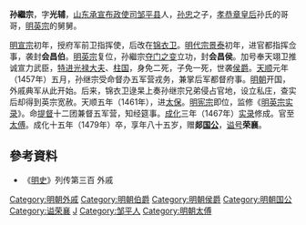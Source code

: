 '''孙繼宗'''{{BD|1395年||1479年|}}，字'''光辅'''，[[山东承宣布政使司|山东承宣布政使司]][[邹平县|邹平县]]人，[[孙忠|孙忠]]之子，[[孝恭章皇后|孝恭章皇后]]孙氏的哥哥，[[明英宗|明英宗]]的舅舅。

[[明宣宗|明宣宗]]初年，授府军前卫指挥使，后改在[[锦衣卫|锦衣卫]]。[[明代宗|明代宗]][[景泰_(明朝)|景泰]]初年，进官都指挥佥事，袭封'''会昌伯'''。[[明英宗|明英宗]]复位，孙繼宗[[夺门之变|夺门之变]]立功，封'''会昌侯'''。加号奉天翊卫推诚宣力武臣，[[特进|特进]][[光禄大夫|光禄大夫]]、[[柱国|柱国]]，身免二死，子免一死，世袭[[侯爵|侯爵]]。[[天顺_(明朝)|天顺]]元年（1457年）五月，孙继宗受命督办五军营戎务，兼掌后军都督府事。[[明朝|明朝]]开国，外戚典军从此开始。后来，锦衣卫逯杲上奏孙继宗兄弟侵占官地，设立私庄，查实后却得到英宗宽赦。天顺五年（1461年），进[[太保|太保]]。[[明宪宗|明宪宗]]即位，监修《[[明实录|明英宗实录]]》。命[[提督|提督]]十二团兼督五军营，知经筵事。[[成化|成化]]三年（1467年）[[实录|实录]]修成。官至[[太傅|太傅]]。成化十五年（1479年）卒，享年八十五岁，赠'''郯[[国公|国公]]'''，[[谥号|谥号]]'''荣襄'''。

== 參考資料 ==
* 《[[明史|明史]]》列传第三百 外戚

[[Category:明朝外戚|Category:明朝外戚]]
[[Category:明朝伯爵|Category:明朝伯爵]]
[[Category:明朝侯爵|Category:明朝侯爵]]
[[Category:明朝国公|Category:明朝国公]]
[[Category:谥荣襄|Category:谥荣襄]]
[[Category:孙姓|J]]
[[Category:邹平人|Category:邹平人]]
[[Category:明朝太傅|Category:明朝太傅]]